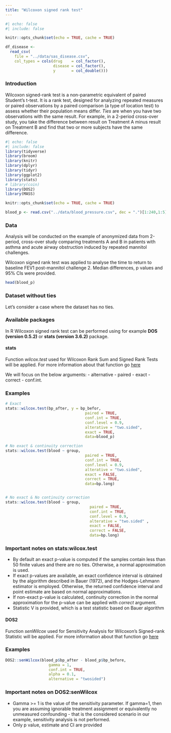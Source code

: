 ```yaml
---
title: "Wilcoxon signed rank test"
---
```


```r
#| echo: false
#| include: false

knitr::opts_chunk$set(echo = TRUE, cache = TRUE)

df_disease <- 
  read_csv(
    file = "../data/sas_disease.csv",
    col_types = cols(drug    = col_factor(),
                     disease = col_factor(),
                     y       = col_double()))
```

### **Introduction**

Wilcoxon signed-rank test is a non-parametric equivalent of paired Student's t-test. It is a rank test, designed for analyzing repeated measures or paired observations by a paired comparison (a type of location test) to assess whether their population means differ. *Ties* are when you have two observations with the same result. For example, in a 2-period cross-over study, you take the difference between result on Treatment A minus result on Treatment B and find that two or more subjects have the same difference.

```r
#| echo: false
#| include: false
library(tidyverse)
library(broom)
library(knitr)
library(dplyr)
library(tidyr)
library(ggplot2)
library(stats)
# library(coin)
library(DOS2)
library(MASS)

knitr::opts_chunk$set(echo = TRUE, cache = TRUE)

blood_p <- read.csv("../data/blood_pressure.csv", dec = ".")[1:240,1:5]

```

### Data {.unnumbered}

Analysis will be conducted on the example of anonymized data from 2-period, cross-over study comparing treatments A and B in patients with asthma and acute airway obstruction induced by repeated mannitol challenges.

Wilcoxon signed rank test was applied to analyse the time to return to baseline FEV1 post-mannitol challenge 2. Median differences, p values and 95% CIs were provided.

```r
head(blood_p)
```

### Dataset without ties {.unnumbered}

Let's consider a case where the dataset has no ties.

### Available packages {.unnumbered}

In R Wilcoxon signed rank test can be performed using for example **DOS (version 0.5.2)** or **stats (version 3.6.2)** package.

#### stats {.unnumbered}

Function *wilcox.test* used for Wilcoxon Rank Sum and Signed Rank Tests will be applied. For more information about that function go [here](https://www.rdocumentation.org/packages/stats/versions/3.6.2/topics/wilcox.test)

We will focus on the below arguments: - alternative - paired - exact - correct - conf.int.

### Examples {.unnumbered}

```r
# Exact 
stats::wilcox.test(bp_after, y = bp_befor, 
                                   paired = TRUE, 
                                   conf.int = TRUE, 
                                   conf.level = 0.9, 
                                   alterative = "two.sided", 
                                   exact = TRUE, 
                                   data=blood_p)

# No exact & continuity correction
stats::wilcox.test(blood ~ group, 
                                   paired = TRUE, 
                                   conf.int = TRUE, 
                                   conf.level = 0.9, 
                                   alterative = "two.sided", 
                                   exact = FALSE, 
                                   correct = TRUE,
                                   data=bp.long)


# No exact & No continuity correction
stats::wilcox.test(blood ~ group, 
                                     paired = TRUE, 
                                     conf.int = TRUE, 
                                     conf.level = 0.9, 
                                     alterative = "two.sided" , 
                                     exact = FALSE, 
                                     correct = FALSE,
                                     data=bp.long)

```

### Important notes on stats:wilcox.test {.unnumbered}

-   By default an exact p-value is computed if the samples contain less than 50 finite values and there are no ties. Otherwise, a normal approximation is used.
-   If exact p-values are available, an exact confidence interval is obtained by the algorithm described in Bauer (1972), and the Hodges-Lehmann estimator is employed. Otherwise, the returned confidence interval and point estimate are based on normal approximations.
-   If non-exact p-value is calculated, continuity correction in the normal approximation for the p-value can be applied with *correct* argument.
-   Statistic V is provided, which is a test statistic based on Bauer algorithm


#### DOS2 {.unnumbered}

Function *senWilcox* used for Sensitivity Analysis for Wilcoxon's Signed-rank Statistic will be applied. For more information about that function go [here](https://www.rdocumentation.org/packages/DOS/versions/1.0.0/topics/senWilcox)


### Examples {.unnumbered}
```r
DOS2::senWilcox(blood_p$bp_after - blood_p$bp_before, 
                   gamma = 1, 
                   conf.int = TRUE, 
                   alpha = 0.1, 
                   alternative = "twosided")
```

### Important notes on DOS2:senWilcox {.unnumbered}

-   Gamma >= 1 is the value of the sensitivity parameter. If gamma=1, then you are assuming ignorable treatment assignment or equivalently no unmeasured confounding - that is the considered scenario in our example, sensitivity analysis is not performed.
-   Only p value, estimate and CI are provided   
